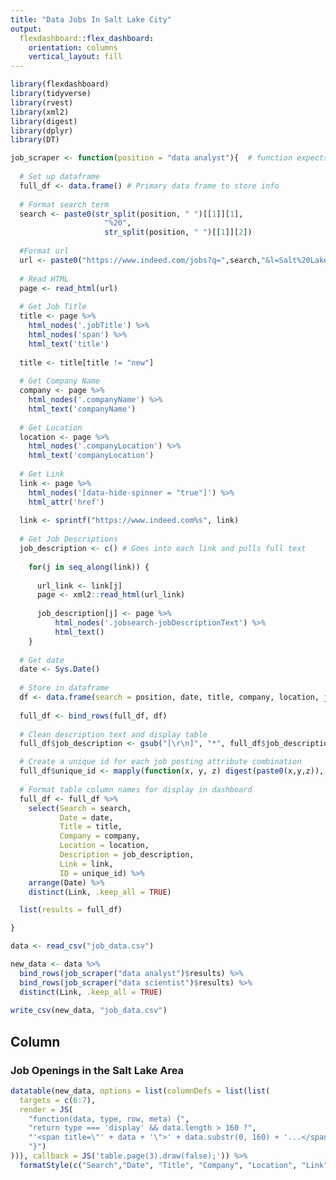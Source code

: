 ```yaml
---
title: "Data Jobs In Salt Lake City"
output: 
  flexdashboard::flex_dashboard:
    orientation: columns
    vertical_layout: fill
---
```


```r
library(flexdashboard)
library(tidyverse)
library(rvest)
library(xml2)
library(digest)
library(dplyr)
library(DT) 

job_scraper <- function(position = "data analyst"){  # function expects two words
  
  # Set up dataframe
  full_df <- data.frame() # Primary data frame to store info
  
  # Format search term
  search <- paste0(str_split(position, " ")[[1]][1],
                     "%20",
                     str_split(position, " ")[[1]][2])
  
  #Format url
  url <- paste0("https://www.indeed.com/jobs?q=",search,"&l=Salt%20Lake%20City%2C%20UT&radius=50&fromage=1")
  
  # Read HTML
  page <- read_html(url) 
  
  # Get Job Title
  title <- page %>%
    html_nodes('.jobTitle') %>%
    html_nodes('span') %>%
    html_text('title') 
  
  title <- title[title != "new"]
  
  # Get Company Name
  company <- page %>%
    html_nodes('.companyName') %>%
    html_text('companyName')
  
  # Get Location
  location <- page %>%
    html_nodes('.companyLocation') %>%
    html_text('companyLocation')
  
  # Get Link
  link <- page %>%
    html_nodes('[data-hide-spinner = "true"]') %>%
    html_attr('href')
  
  link <- sprintf("https://www.indeed.com%s", link) 
  
  # Get Job Descriptions
  job_description <- c() # Goes into each link and pulls full text
    
    for(j in seq_along(link)) {
      
      url_link <- link[j]
      page <- xml2::read_html(url_link)
      
      job_description[j] <- page %>%
          html_nodes('.jobsearch-jobDescriptionText') %>%
          html_text()
    }
  
  # Get date
  date <- Sys.Date()
  
  # Store in dataframe
  df <- data.frame(search = position, date, title, company, location, job_description, link)
  
  full_df <- bind_rows(full_df, df)
  
  # Clean description text and display table
  full_df$job_description <- gsub("[\r\n]", "*", full_df$job_description)

  # Create a unique id for each job posting attribute combination
  full_df$unique_id <- mapply(function(x, y, z) digest(paste0(x,y,z)), full_df$title, full_df$location, full_df$company)
  
  # Format table column names for display in dashboard
  full_df <- full_df %>% 
    select(Search = search,
           Date = date,
           Title = title,
           Company = company,
           Location = location,
           Description = job_description,
           Link = link,
           ID = unique_id) %>% 
    arrange(Date) %>% 
    distinct(Link, .keep_all = TRUE)

  list(results = full_df)

}

data <- read_csv("job_data.csv")

new_data <- data %>% 
  bind_rows(job_scraper("data analyst")$results) %>% 
  bind_rows(job_scraper("data scientist")$results) %>% 
  distinct(Link, .keep_all = TRUE) 
  
write_csv(new_data, "job_data.csv")
```

Column {data-width=650}
-----------------------------------------------------------------------

### Job Openings in the Salt Lake Area

```r
datatable(new_data, options = list(columnDefs = list(list(
  targets = c(6:7),
  render = JS(
    "function(data, type, row, meta) {",
    "return type === 'display' && data.length > 160 ?",
    "'<span title=\"' + data + '\">' + data.substr(0, 160) + '...</span>' : data;",
    "}")
))), callback = JS('table.page(3).draw(false);')) %>% 
  formatStyle(c("Search","Date", "Title", "Company", "Location", "Link","ID"), "vertical-align"="top") 
```

